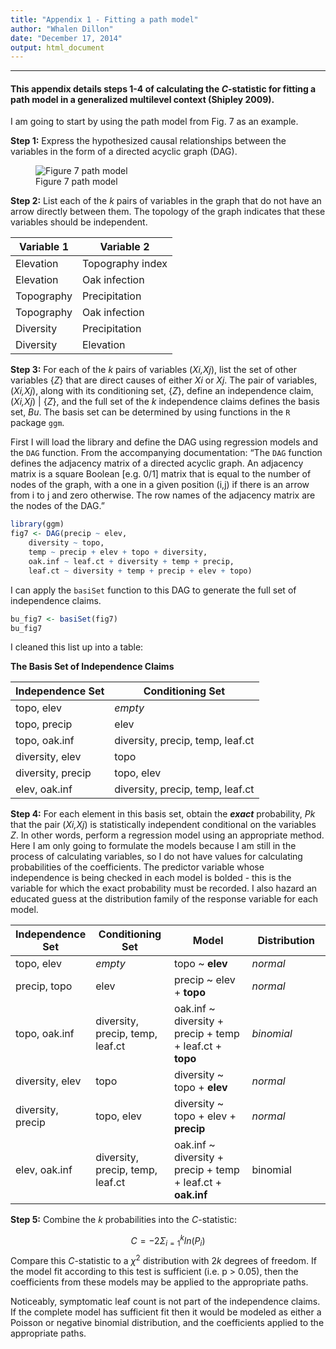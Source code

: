 ```yaml
---
title: "Appendix 1 - Fitting a path model"
author: "Whalen Dillon"
date: "December 17, 2014"
output: html_document
---
```

----
#### This appendix details steps 1-4 of calculating the *C*-statistic for fitting a path model in a generalized multilevel context (Shipley 2009). 

I am going to start by using the path model from Fig. 7 as an example. 

**Step 1:** Express the hypothesized causal relationships between the variables in the form of a directed acyclic graph (DAG).

![Figure 7 path model](figures/ch2_path_model.png)

**Step 2:** List each of the *k* pairs of variables in the graph that do not have an arrow directly between them. The topology of the graph indicates that these variables should be independent.

Variable 1 | Variable 2
--- | ---
Elevation | Topography index
Elevation | Oak infection
Topography | Precipitation
Topography | Oak infection
Diversity | Precipitation
Diversity | Elevation

**Step 3:** For each of the *k* pairs of variables (*Xi,Xj*), list the set of other variables {*Z*} that are direct causes of either *Xi* or *Xj*. The pair of variables, (*Xi,Xj*), along with its conditioning set, {*Z*}, define an independence claim, (*Xi,Xj*) | {*Z*}, and the full set of the *k* independence claims defines the basis set, *Bu*. The basis set can be determined by using functions in the `R` package `ggm`.

First I will load the library and define the DAG using regression models and the `DAG` function. From the accompanying documentation: "The `DAG` function defines the adjacency matrix of a directed acyclic graph. An adjacency matrix is a square Boolean [e.g. 0/1] matrix that is equal to the number of nodes of the graph, with a one in a given position (i,j) if there is an arrow from i to j and zero otherwise. The row names of the adjacency matrix are the nodes of the DAG."
```r
library(ggm)
fig7 <- DAG(precip ~ elev, 
    diversity ~ topo,
    temp ~ precip + elev + topo + diversity,
    oak.inf ~ leaf.ct + diversity + temp + precip,
    leaf.ct ~ diversity + temp + precip + elev + topo)
```
I can apply the `basiSet` function to this DAG to generate the full set of independence claims.
```r
bu_fig7 <- basiSet(fig7)
bu_fig7
```
I cleaned this list up into a table:

**The Basis Set of Independence Claims**

Independence Set | Conditioning Set
--- | ---
topo, elev | *empty*
topo, precip | elev  
topo, oak.inf | diversity, precip, temp, leaf.ct
diversity, elev | topo
diversity, precip | topo, elev
elev, oak.inf | diversity, precip, temp, leaf.ct

**Step 4:** For each element in this basis set, obtain the _**exact**_ probability, *Pk* that the pair (*Xi,Xj*) is statistically independent conditional on the variables *Z*. In other words, perform a regression model using an appropriate method. Here I am only going to formulate the models because I am still in the process of calculating variables, so I do not have values for calculating probabilities of the coefficients. The predictor variable whose independence is being checked in each model is bolded - this is the variable for which the exact probability must be recorded. I also hazard an educated guess at the distribution family of the response variable for each model.

Independence Set | Conditioning Set | Model | Distribution
--- | --- | --- | ---
topo, elev | *empty* | topo ~ **elev** | *normal*
precip, topo | elev | precip ~ elev + **topo** | *normal*
topo, oak.inf | diversity, precip, temp, leaf.ct | oak.inf ~ diversity + precip + temp + leaf.ct + **topo** | *binomial*
diversity, elev | topo | diversity ~ topo + **elev** | *normal*
diversity, precip | topo, elev | diversity ~ topo + elev + **precip** | *normal*
elev, oak.inf | diversity, precip, temp, leaf.ct | oak.inf ~ diversity + precip + temp + leaf.ct + **oak.inf** | binomial

**Step 5:** Combine the *k* probabilities into the *C*-statistic:

$$
C = -2\Sigma_{i=1}^k ln(P_i)
$$ 
Compare this *C*-statistic to a $\chi^2$ distribution with 2*k* degrees of freedom. If the model fit according to this test is sufficient (i.e. p > 0.05), then the coefficients from these models may be applied to the appropriate paths.

Noticeably, symptomatic leaf count is not part of the independence claims. If the complete model has sufficient fit then it would be modeled as either a Poisson or negative binomial distribution, and the coefficients applied to the appropriate paths.